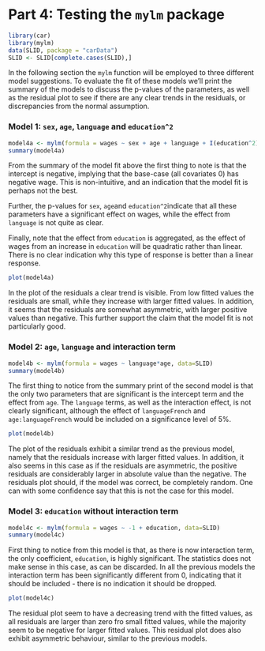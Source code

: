 # Part 4: Testing the `mylm` package
```r
library(car)
library(mylm)
data(SLID, package = "carData")
SLID <- SLID[complete.cases(SLID),]
```

In the following section the `mylm` function will be employed to three different model suggestions. To evaluate the fit of these models we'll print the summary of the models to discuss the p-values of the parameters, as well as the residual plot to see if there are any clear trends in the residuals, or discrepancies from the normal assumption.

### Model 1: `sex`, `age`, `language` and `education^2`

```r
model4a <- mylm(formula = wages ~ sex + age + language + I(education^2), data=SLID)
summary(model4a)
```
From the summary of the model fit above the first thing to note is that the intercept is negative, implying that the base-case (all covariates 0) has negative wage. This is non-intuitive, and an indication that the model fit is perhaps not the best.

Further, the p-values for `sex`, `age`and `education^2`indicate that all these parameters have a significant effect on wages, while the effect from `language` is not quite as clear.

Finally, note that the effect from `education` is aggregated, as the effect of wages from an increase in `education` will be quadratic rather than linear. There is no clear indication why this type of response is better than a linear response.

```r
plot(model4a)
```
In the plot of the residuals a clear trend is visible. From low fitted values the residuals are small, while they increase with larger fitted values. In addition, it seems that the residuals are somewhat asymmetric, with larger positive values than negative. This further support the claim that the model fit is not particularly good.


### Model 2: `age`, `language` and interaction term

```r
model4b <- mylm(formula = wages ~ language*age, data=SLID)
summary(model4b)
```
The first thing to notice from the summary print of the second model is that the only two parameters that are \textit{clearly} significant is the intercept term and the effect from `age`. The `language` terms, as well as the interaction effect, is not clearly significant, although the effect of `languageFrench` and `age:languageFrench` would be included on a significance level of 5%. 


```r
plot(model4b)
```
The plot of the residuals exhibit a similar trend as the previous model, namely that the residuals increase with larger fitted values. In addition, it also seems in this case as if the residuals are asymmetric, the positive residuals are considerably larger in absolute value than the negative. The residuals plot should, if the model was correct, be completely random. One can with some confidence say that this is not the case for this model.


### Model 3: `education` without interaction term

```r
model4c <- mylm(formula = wages ~ -1 + education, data=SLID)
summary(model4c)
```
First thing to notice from this model is that, as there is now interaction term, the only coefficient, `education`, is highly significant. The statistics does not make sense in this case, as can be discarded. In all the previous models the interaction term has been significantly different from 0, indicating that it should be included - there is no indication it should be dropped.

```r
plot(model4c)
```
The residual plot seem to have a decreasing trend with the fitted values, as all residuals are larger than zero fro small fitted values, while the majority seem to be negative for larger fitted values. This residual plot does also exhibit asymmetric behaviour, similar to the previous models.
